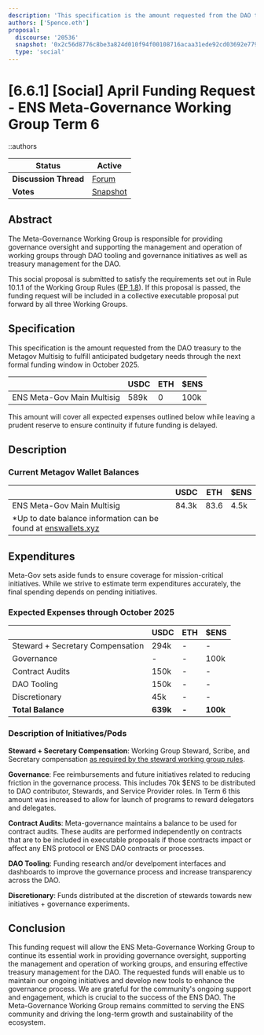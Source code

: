 ```yaml
---
description: 'This specification is the amount requested from the DAO treasury to the Metagov Multisig to fulfill anticipated budgetary needs through the next formal funding window in October 2025.'
authors: ['5pence.eth']
proposal:
  discourse: '20536'
  snapshot: '0x2c56d8776c8be3a824d010f94f00108716acaa31ede92cd03692e779af8a051d'
  type: 'social'
---
```


# [6.6.1] [Social] April Funding Request - ENS Meta-Governance Working Group Term 6

::authors

| **Status**            | Active                                                                                                                   |
| --------------------- | ------------------------------------------------------------------------------------------------------------------------ |
| **Discussion Thread** | [Forum](https://discuss.ens.domains/t/20536)                                                                             |
| **Votes**             | [Snapshot](https://snapshot.box/#/s:ens.eth/proposal/0x2c56d8776c8be3a824d010f94f00108716acaa31ede92cd03692e779af8a051d) |

## Abstract

The Meta-Governance Working Group is responsible for providing governance oversight and supporting the management and operation of working groups through DAO tooling and governance initiatives as well as treasury management for the DAO.

This social proposal is submitted to satisfy the requirements set out in Rule 10.1.1 of the Working Group Rules ([EP 1.8](https://docs.ens.domains/v/governance/governance-proposals/term-1/ep12-working-group-rules)). If this proposal is passed, the funding request will be included in a collective executable proposal put forward by all three Working Groups.

## Specification

This specification is the amount requested from the DAO treasury to the Metagov Multisig to fulfill anticipated budgetary needs through the next formal funding window in October 2025.

|                            | USDC | ETH | $ENS |
| -------------------------- | ---- | --- | ---- |
| ENS Meta-Gov Main Multisig | 589k | 0   | 100k |

This amount will cover all expected expenses outlined below while leaving a prudent reserve to ensure continuity if future funding is delayed.

## Description

### Current Metagov Wallet Balances

|                                                                                           | USDC  | ETH  | $ENS |
| ----------------------------------------------------------------------------------------- | ----- | ---- | ---- |
| ENS Meta-Gov Main Multisig                                                                | 84.3k | 83.6 | 4.5k |
| \*Up to date balance information can be found at [enswallets.xyz](https://enswallets.xyz) |       |      |      |

## Expenditures

Meta-Gov sets aside funds to ensure coverage for mission-critical initiatives. While we strive to estimate term expenditures accurately, the final spending depends on pending initiatives.

### Expected Expenses through October 2025

|                                  | USDC     | ETH   | $ENS     |
| -------------------------------- | -------- | ----- | -------- |
| Steward + Secretary Compensation | 294k     | -     | -        |
| Governance                       | -        | -     | 100k     |
| Contract Audits                  | 150k     | -     | -        |
| DAO Tooling                      | 150k     | -     | -        |
| Discretionary                    | 45k      | -     | -        |
| **Total Balance**                | **639k** | **-** | **100k** |

### Description of Initiatives/Pods

**Steward + Secretary Compensation**: Working Group Steward, Scribe, and Secretary compensation [as required by the steward working group rules](https://snapshot.box/#/s:ens.eth/proposal/0x88de13f2f088390262d1d5e7db9ddff5a74d0b878fedf590a0448c32692078ba).

**Governance**: Fee reimbursements and future initiatives related to reducing friction in the governance process. This includes 70k $ENS to be distributed to DAO contributor, Stewards, and Service Provider roles. In Term 6 this amount was increased to allow for launch of programs to reward delegators and delegates.

**Contract Audits**: Meta-governance maintains a balance to be used for contract audits. These audits are performed independently on contracts that are to be included in executable proposals if those contracts impact or affect any ENS protocol or ENS DAO contracts or processes.

**DAO Tooling**: Funding research and/or develpoment interfaces and dashboards to improve the governance process and increase transparency across the DAO.

**Discretionary**: Funds distributed at the discretion of stewards towards new initiatives + governance experiments.

## Conclusion

This funding request will allow the ENS Meta-Governance Working Group to continue its essential work in providing governance oversight, supporting the management and operation of working groups, and ensuring effective treasury management for the DAO. The requested funds will enable us to maintain our ongoing initiatives and develop new tools to enhance the governance process. We are grateful for the community's ongoing support and engagement, which is crucial to the success of the ENS DAO. The Meta-Governance Working Group remains committed to serving the ENS community and driving the long-term growth and sustainability of the ecosystem.

